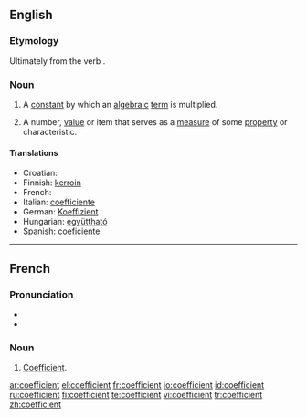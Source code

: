 ==English==

===Etymology===
Ultimately from the {{L.}} verb {{term|coefficere}}.

===Noun===
{{en-noun}}

# {{mathematics}} A [[constant]] by which an [[algebraic]] [[term]] is multiplied.
# A number, [[value]] or item that serves as a [[measure]] of some [[property]] or characteristic.

====Translations====
* Croatian: {{t-|hr|koeficijent|m}}
* Finnish: [[kerroin]]
* French: {{t+|fr|coefficient|m}}
* Italian: [[coefficiente]] {{m}}
* German: [[Koeffizient]] {{m}}
* Hungarian: [[együttható]]
* Spanish: [[coeficiente]] {{m}}

----

==French==

===Pronunciation===
*{{IPA|lang=fr|/kɔ.e.fi.sjɑ̃/}}
*{{SAMPA|lang=fr|/kO.e.fi.sjA~/}}

===Noun===
{{fr-noun|m}}

# [[#English|Coefficient]].

[[ar:coefficient]]
[[el:coefficient]]
[[fr:coefficient]]
[[io:coefficient]]
[[id:coefficient]]
[[ru:coefficient]]
[[fi:coefficient]]
[[te:coefficient]]
[[vi:coefficient]]
[[tr:coefficient]]
[[zh:coefficient]]